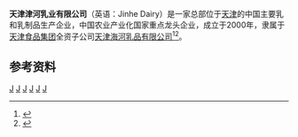 {{Infobox Company
|company_name       = 天津津河乳业有限公司
| company_name_en   = Jinhe Dairy
|company_logo       = File:Jinhe_Dairy_logo.png
| image =  
| image_size = 
| image_caption = 
|company_type       = [[国有企业|国有企业]]
| local_code_name= 
| local_code = 
|market_information = 
|foundation         = 2000年4月21日
|location           = {{CHN}}[[天津市|天津市]][[宝坻区|宝坻区]][[黄庄镇_(天津市)|黄庄镇]]黄庄中学对面
|key_people         = [[董事长|董事长]]：魏强
|industry           = [[乳制品|乳品]]生产和销售
|revenue            = 
| net_income        = 
|assets             = 
|equity             = 
|operating_income   =
|profit             =
| num_employees     = 
|market_value       = 
|P/E ratio          =
|earnings per share =
|Net asset value    =
|accounting_period  =
|parent             = [[海河乳业|天津海河乳品有限公司]]
|divisions          =
|major_shareholder  = 天津海河乳品有限公司
|homepage           = 
|width              = 
}}
'''天津津河乳业有限公司'''（英语：Jinhe Dairy）是一家总部位于[[天津|天津]]的中国主要乳和乳制品生产企业，中国农业产业化国家重点龙头企业，成立于2000年，隶属于[[天津食品集团|天津食品集团]]全资子公司[[海河乳业|天津海河乳品有限公司]]<ref>{{cite web |title=最新！农业产业化国家重点龙头企业名单公布！ |url=http://www.feedtrade.com.cn/news/enterprise/2020-12-16/2035941.html |website=中国饲料行业信息网 |accessdate=2020-12-16}}</ref><ref>{{cite web |title=“津河”催生天津乳业新生代 |url=http://www.huaxia.com/2003811/00067274.html |website=华夏经纬网 |accessdate=2002-12-18 |archive-date=2005-09-21 |archive-url=https://web.archive.org/web/20050921024613/http://www.huaxia.com/2003811/00067274.html |dead-url=no }}</ref>。

== 参考资料 ==
{{Reflist}}

{{中国公司小作品}}
[[Category:天津食品公司|J]]
[[Category:中国乳业公司|J]]
[[Category:总部在天津的中华人民共和国国有公司|J]]
[[Category:天津食品集团|J]]
[[Category:2000年中國建立|J]]
[[Category:2000年成立的公司|J]]